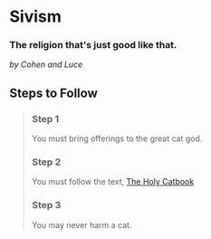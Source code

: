 # Sivism

### The religion that's just good like that.

_by Cohen and Luce_

## Steps to Follow

> ### Step 1
>
> You must bring offerings to the great cat god.
>
> ### Step 2
>
> You must follow the text, [The Holy Catbook](/The-Holy-Catbook.mdx)
>
> ### Step 3
>
> You may never harm a cat. 